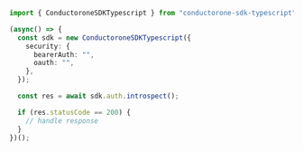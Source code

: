 ```typescript C1ApiAuthV1AuthIntrospect.ts
import { ConductoroneSDKTypescript } from "conductorone-sdk-typescript";

(async() => {
  const sdk = new ConductoroneSDKTypescript({
    security: {
      bearerAuth: "",
      oauth: "",
    },
  });

  const res = await sdk.auth.introspect();

  if (res.statusCode == 200) {
    // handle response
  }
})();
```
